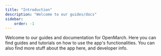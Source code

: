 ```yaml
---
title: "Introduction"
description: "Welcome to our guides/docs"
sidebar:
    order: -1
---
```



Welcome to our guides and documentation for OpenMarch. Here you can find guides and tutorials on how to use the app's functionalities. You can also find more stuff about the app here, and developer info.

<LinkCard
  title="Beginners"
  href="/guides/getting-started/"
  description="Learn how to get started writing drill with OpenMarch."
/>
<LinkCard
  title="Features"
  href="/about/features/"
  description="Our master feature list."
/>
<LinkCard
  title="Developers"
  href="/developers/contributing/"
  description="Learn how to contribute and how the app is made."
/>

